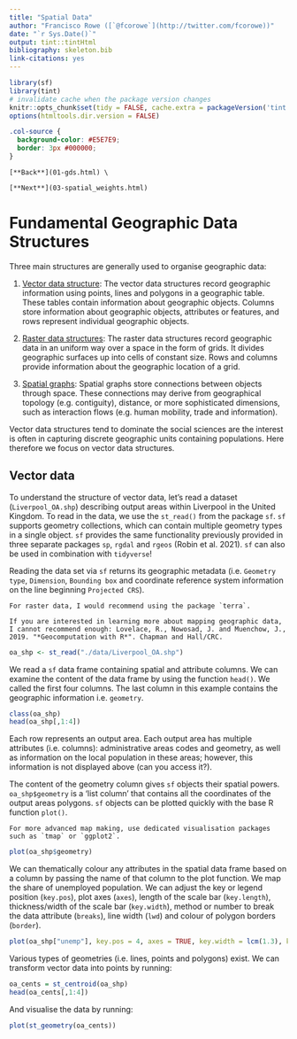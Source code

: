 ```yaml
---
title: "Spatial Data"
author: "Francisco Rowe ([`@fcorowe`](http://twitter.com/fcorowe))"
date: "`r Sys.Date()`"
output: tint::tintHtml
bibliography: skeleton.bib
link-citations: yes
---
```


```r
library(sf)
library(tint)
# invalidate cache when the package version changes
knitr::opts_chunk$set(tidy = FALSE, cache.extra = packageVersion('tint'), class.source = "col-source")
options(htmltools.dir.version = FALSE)
```

```css
.col-source {
  background-color: #E5E7E9;
  border: 3px #000000;
}
```

```marginfigure
[**Back**](01-gds.html) \
  
[**Next**](03-spatial_weights.html)
```

# Fundamental Geographic Data Structures

Three main structures are generally used to organise geographic data:

1.  [Vector data structure]{.underline}: The vector data structures record geographic information using points, lines and polygons in a geographic table. These tables contain information about geographic objects. Columns store information about geographic objects, attributes or features, and rows represent individual geographic objects.

2.  [Raster data structures]{.underline}: The raster data structures record geographic data in an uniform way over a space in the form of grids. It divides geographic surfaces up into cells of constant size. Rows and columns provide information about the geographic location of a grid.

3.  [Spatial graphs]{.underline}: Spatial graphs store connections between objects through space. These connections may derive from geographical topology (e.g. contiguity), distance, or more sophisticated dimensions, such as interaction flows (e.g. human mobility, trade and information).

Vector data structures tend to dominate the social sciences are the interest is often in capturing discrete geographic units containing populations. Here therefore we focus on vector data structures.

## Vector data

To understand the structure of vector data, let's read a dataset (`Liverpool_OA.shp`) describing output areas within Liverpool in the United Kingdom. To read in the data, we use the `st_read()` from the package `sf`. `sf` supports geometry collections, which can contain multiple geometry types in a single object. `sf` provides the same functionality previously provided in three separate packages `sp`, `rgdal` and `rgeos` (Robin et al. 2021). `sf` can also be used in combination with `tidyverse`!

Reading the data set via `sf` returns its geographic metadata (i.e. `Geometry type`, `Dimension`, `Bounding box` and coordinate reference system information on the line beginning `Projected CRS`).

```marginfigure
For raster data, I would recommend using the package `terra`.
```

```marginfigure
If you are interested in learning more about mapping geographic data, I cannot recommend enough: Lovelace, R., Nowosad, J. and Muenchow, J., 2019. "*Geocomputation with R*". Chapman and Hall/CRC.
```

```r
oa_shp <- st_read("./data/Liverpool_OA.shp")
```

We read a `sf` data frame containing spatial and attribute columns. We can examine the content of the data frame by using the function `head()`. We called the first four columns. The last column in this example contains the geographic information i.e. `geometry`.

```r
class(oa_shp)
head(oa_shp[,1:4])
```

Each row represents an output area. Each output area has multiple attributes (i.e. columns): administrative areas codes and geometry, as well as information on the local population in these areas; however, this information is not displayed above (can you access it?).

The content of the geometry column gives `sf` objects their spatial powers. `oa_shp$geometry` is a 'list column' that contains all the coordinates of the output areas polygons. `sf` objects can be plotted quickly with the base R function `plot()`.

```marginfigure
For more advanced map making, use dedicated visualisation packages such as `tmap` or `ggplot2`.
```

 
```r
plot(oa_shp$geometry)
```
We can thematically colour any attributes in the spatial data frame based on a column by passing the name of that column to the plot function. We map the share of unemployed population. We can adjust the key or legend position (`key.pos`), plot axes (`axes`), length of the scale bar (`key.length`), thickness/width of the scale bar (`key.width`), method or number to break the data attribute (`breaks`), line width (`lwd`) and colour of polygon borders (`border`).

```r
plot(oa_shp["unemp"], key.pos = 4, axes = TRUE, key.width = lcm(1.3), key.length = 1., breaks = "jenks", lwd = 0.1, border = 'grey')
```

Various types of geometries (i.e. lines, points and polygons) exist. We can transform vector data into points by running: 


```r
oa_cents = st_centroid(oa_shp)
head(oa_cents[,1:4])
```
And visualise the data by running:

```r
plot(st_geometry(oa_cents))
```


